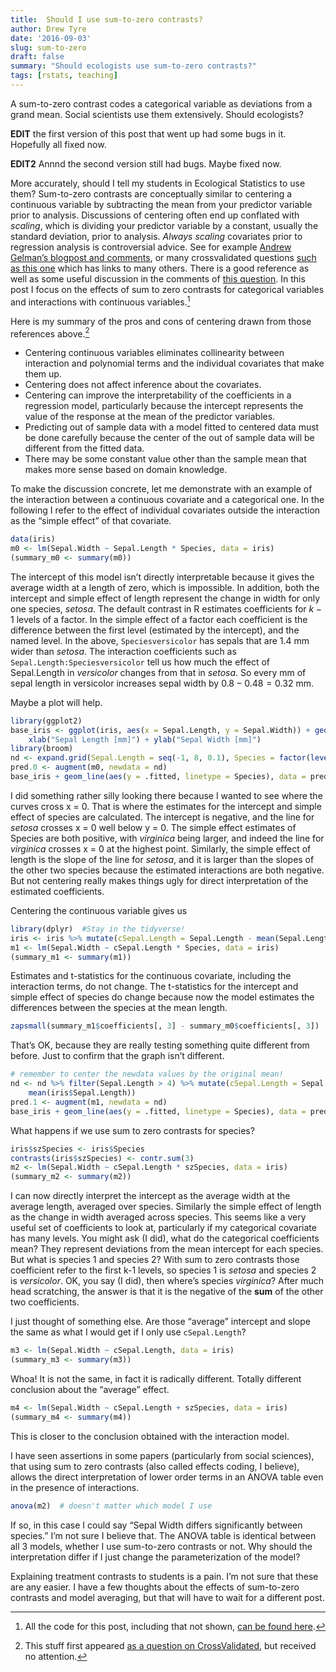 ```yaml
--- 
title:  Should I use sum-to-zero contrasts? 
author: Drew Tyre
date: '2016-09-03'
slug: sum-to-zero
draft: false
summary: "Should ecologists use sum-to-zero contrasts?"
tags: [rstats, teaching] 
---
```


A sum-to-zero contrast codes a categorical variable as deviations from a grand mean. Social scientists use them extensively. Should ecologists?

**EDIT** the first version of this post that went up had some bugs in it. Hopefully all fixed now.

**EDIT2** Annnd the second version still had bugs. Maybe fixed now.

More accurately, should I tell my students in Ecological Statistics to use them? Sum-to-zero contrasts are conceptually similar to centering a continuous variable by subtracting the mean from your predictor variable prior to analysis. Discussions of centering often end up conflated with *scaling*, which is dividing your predictor variable by a constant, usually the standard deviation, prior to analysis.  *Always scaling* covariates prior to regression analysis is controversial advice. See for example [Andrew Gelman's blogpost and comments](http://andrewgelman.com/2009/07/11/when_to_standar/), or many crossvalidated questions [such as this one](http://stats.stackexchange.com/q/29781/12258) which has links to many others. There is a good reference as well as some useful discussion in the comments of [this question](http://stats.stackexchange.com/questions/179732/motivation-to-center-continuous-predictor-in-multiple-regression-for-sake-of-mul). In this post I focus on the effects of sum to zero contrasts for categorical variables and interactions with continuous variables.[^allthecode]



Here is my summary of the pros and cons of centering drawn from those references above.[^CVpost]

* Centering continuous variables eliminates collinearity between 
    interaction and polynomial terms and the individual covariates 
    that make them up.
* Centering does not affect inference about the covariates.
* Centering can improve the interpretability of the coefficients in
    a regression model, particularly because the intercept
    represents the value of the response at the mean of the 
    predictor variables.
* Predicting out of sample data with a model fitted to centered 
    data must be done carefully because the center of the out of
    sample data will be different from the fitted data.
* There may be some constant value other than the sample mean
    that makes more sense based on domain knowledge.

To make the discussion concrete, let me demonstrate with an example of the interaction between a continuous covariate and a categorical one. In the following I refer to the effect of individual covariates outside the interaction as the "simple effect" of that covariate.


```r
data(iris)
m0 <- lm(Sepal.Width ~ Sepal.Length * Species, data = iris)
(summary_m0 <- summary(m0))
```

The intercept of this model isn't directly interpretable because it gives the average width at a length of zero, which is impossible. In addition, both the intercept and simple effect of length represent the change in width for only one species, *setosa*. The default contrast in R estimates coefficients for $k - 1$ levels of a factor. In the simple effect of a factor each coefficient is the difference between the first level (estimated by the intercept), and the named level. In the above, `Speciesversicolor` has sepals that are 1.4 mm wider than *setosa*. The interaction coefficients
such as `Sepal.Length:Speciesversicolor` tell us how much the effect of Sepal.Length in *versicolor* changes from that in *setosa*. So every mm of sepal length in versicolor increases sepal width by $0.8 - 0.48 = 0.32$ mm. 

Maybe a plot will help.


```r
library(ggplot2)
base_iris <- ggplot(iris, aes(x = Sepal.Length, y = Sepal.Width)) + geom_point(aes(shape = Species)) + 
    xlab("Sepal Length [mm]") + ylab("Sepal Width [mm]")
library(broom)
nd <- expand.grid(Sepal.Length = seq(-1, 8, 0.1), Species = factor(levels(iris$Species)))
pred.0 <- augment(m0, newdata = nd)
base_iris + geom_line(aes(y = .fitted, linetype = Species), data = pred.0)
```

I did something rather silly looking there because I wanted to see where the curves cross x = 0. That is where the estimates for the intercept and simple effect of species are calculated. The intercept is negative, and the line for *setosa* crosses x = 0 well below y = 0. The simple effect estimates of Species are both positive, with *virginica* being larger, and indeed the line for *virginica* crosses x = 0 at the highest point. Similarly, the simple effect of length is the slope of the line for *setosa*, and it is larger than the slopes of the other two species because the estimated interactions are both negative. But not centering really makes things ugly for direct interpretation of the estimated coefficients. 

Centering the continuous variable gives us


```r
library(dplyr)  #Stay in the tidyverse! 
iris <- iris %>% mutate(cSepal.Length = Sepal.Length - mean(Sepal.Length))
m1 <- lm(Sepal.Width ~ cSepal.Length * Species, data = iris)
(summary_m1 <- summary(m1))
```

Estimates and t-statistics for the continuous covariate, including the interaction terms, do not change. The t-statistics for the intercept and simple effect of species do change because now the model estimates the differences between the species at the mean length.


```r
zapsmall(summary_m1$coefficients[, 3] - summary_m0$coefficients[, 3])
```

That's OK, because they are really testing something quite different from before. Just to confirm that the graph isn't different. 


```r
# remember to center the newdata values by the original mean!
nd <- nd %>% filter(Sepal.Length > 4) %>% mutate(cSepal.Length = Sepal.Length - 
    mean(iris$Sepal.Length))
pred.1 <- augment(m1, newdata = nd)
base_iris + geom_line(aes(y = .fitted, linetype = Species), data = pred.1)
```

What happens if we use sum to zero contrasts for species?


```r
iris$szSpecies <- iris$Species
contrasts(iris$szSpecies) <- contr.sum(3)
m2 <- lm(Sepal.Width ~ cSepal.Length * szSpecies, data = iris)
(summary_m2 <- summary(m2))
```

I can now directly interpret the intercept as the average width at the average length, averaged over species. Similarly the simple effect of length as the change in width averaged across species. This seems like a very useful set of coefficients to look at, particularly if my categorical covariate has many levels. 
You might ask (I did), what do the categorical coefficients mean? They represent deviations from the mean intercept for each species. But what is species 1 and species 2? With sum to zero contrasts those coefficient refer to the first k-1 levels, so species 1 is *setosa* and species 2 is *versicolor*. OK, you say (I did), then where's species *virginica*? After much head scratching, the answer is that it is the negative of the **sum** of the other two coefficients. 

I just thought of something else. Are those "average" intercept and slope the same as what I would get if I only use `cSepal.Length`?


```r
m3 <- lm(Sepal.Width ~ cSepal.Length, data = iris)
(summary_m3 <- summary(m3))
```


Whoa! It is not the same, in fact it is radically different. Totally different conclusion about the "average" effect. 


```r
m4 <- lm(Sepal.Width ~ cSepal.Length + szSpecies, data = iris)
(summary_m4 <- summary(m4))
```


This is closer to the conclusion obtained with the interaction model. 

I have seen assertions in some papers (particularly from social sciences), that using sum to zero contrasts (also called effects coding, I believe), allows the direct interpretation of lower order terms in an ANOVA table even in the presence of interactions. 


```r
anova(m2)  # doesn't matter which model I use
```

If so, in this case I could say "Sepal Width differs significantly between species." I'm not sure I believe that. The ANOVA table is identical between all 3 models, whether I use sum-to-zero contrasts or not. Why should the interpretation differ if I just change the parameterization of the model? 

Explaining treatment contrasts to students is a pain. I'm not sure that these are any easier. I have a few thoughts about the effects of sum-to-zero contrasts and model averaging, but that will have to wait for a different post. 

[^allthecode]: All the code for this post, including that not shown, [can be found here](https://github.com/atyre2/atyre2.github.io/raw/master/_drafts/sum-to-zero-contrasts.Rmd).

[^CVpost]: This stuff first appeared [as a question on CrossValidated](http://stats.stackexchange.com/questions/188852/centering-in-the-presence-of-interactions-with-categorical-predictors), but received no attention. 
